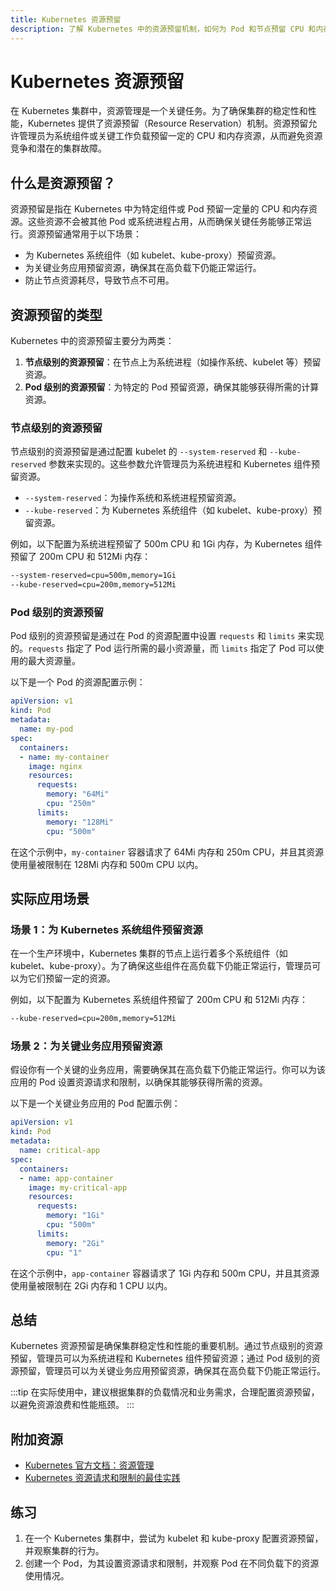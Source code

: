 ```yaml
---
title: Kubernetes 资源预留
description: 了解 Kubernetes 中的资源预留机制，如何为 Pod 和节点预留 CPU 和内存资源，以确保集群的稳定性和性能。
---
```


# Kubernetes 资源预留

在 Kubernetes 集群中，资源管理是一个关键任务。为了确保集群的稳定性和性能，Kubernetes 提供了资源预留（Resource Reservation）机制。资源预留允许管理员为系统组件或关键工作负载预留一定的 CPU 和内存资源，从而避免资源竞争和潜在的集群故障。

## 什么是资源预留？

资源预留是指在 Kubernetes 中为特定组件或 Pod 预留一定量的 CPU 和内存资源。这些资源不会被其他 Pod 或系统进程占用，从而确保关键任务能够正常运行。资源预留通常用于以下场景：

- 为 Kubernetes 系统组件（如 kubelet、kube-proxy）预留资源。
- 为关键业务应用预留资源，确保其在高负载下仍能正常运行。
- 防止节点资源耗尽，导致节点不可用。

## 资源预留的类型

Kubernetes 中的资源预留主要分为两类：

1. **节点级别的资源预留**：在节点上为系统进程（如操作系统、kubelet 等）预留资源。
2. **Pod 级别的资源预留**：为特定的 Pod 预留资源，确保其能够获得所需的计算资源。

### 节点级别的资源预留

节点级别的资源预留是通过配置 kubelet 的 `--system-reserved` 和 `--kube-reserved` 参数来实现的。这些参数允许管理员为系统进程和 Kubernetes 组件预留资源。

- `--system-reserved`：为操作系统和系统进程预留资源。
- `--kube-reserved`：为 Kubernetes 系统组件（如 kubelet、kube-proxy）预留资源。

例如，以下配置为系统进程预留了 500m CPU 和 1Gi 内存，为 Kubernetes 组件预留了 200m CPU 和 512Mi 内存：

```bash
--system-reserved=cpu=500m,memory=1Gi
--kube-reserved=cpu=200m,memory=512Mi
```

### Pod 级别的资源预留

Pod 级别的资源预留是通过在 Pod 的资源配置中设置 `requests` 和 `limits` 来实现的。`requests` 指定了 Pod 运行所需的最小资源量，而 `limits` 指定了 Pod 可以使用的最大资源量。

以下是一个 Pod 的资源配置示例：

```yaml
apiVersion: v1
kind: Pod
metadata:
  name: my-pod
spec:
  containers:
  - name: my-container
    image: nginx
    resources:
      requests:
        memory: "64Mi"
        cpu: "250m"
      limits:
        memory: "128Mi"
        cpu: "500m"
```

在这个示例中，`my-container` 容器请求了 64Mi 内存和 250m CPU，并且其资源使用量被限制在 128Mi 内存和 500m CPU 以内。

## 实际应用场景

### 场景 1：为 Kubernetes 系统组件预留资源

在一个生产环境中，Kubernetes 集群的节点上运行着多个系统组件（如 kubelet、kube-proxy）。为了确保这些组件在高负载下仍能正常运行，管理员可以为它们预留一定的资源。

例如，以下配置为 Kubernetes 系统组件预留了 200m CPU 和 512Mi 内存：

```bash
--kube-reserved=cpu=200m,memory=512Mi
```

### 场景 2：为关键业务应用预留资源

假设你有一个关键的业务应用，需要确保其在高负载下仍能正常运行。你可以为该应用的 Pod 设置资源请求和限制，以确保其能够获得所需的资源。

以下是一个关键业务应用的 Pod 配置示例：

```yaml
apiVersion: v1
kind: Pod
metadata:
  name: critical-app
spec:
  containers:
  - name: app-container
    image: my-critical-app
    resources:
      requests:
        memory: "1Gi"
        cpu: "500m"
      limits:
        memory: "2Gi"
        cpu: "1"
```

在这个示例中，`app-container` 容器请求了 1Gi 内存和 500m CPU，并且其资源使用量被限制在 2Gi 内存和 1 CPU 以内。

## 总结

Kubernetes 资源预留是确保集群稳定性和性能的重要机制。通过节点级别的资源预留，管理员可以为系统进程和 Kubernetes 组件预留资源；通过 Pod 级别的资源预留，管理员可以为关键业务应用预留资源，确保其在高负载下仍能正常运行。

:::tip
在实际使用中，建议根据集群的负载情况和业务需求，合理配置资源预留，以避免资源浪费和性能瓶颈。
:::

## 附加资源

- [Kubernetes 官方文档：资源管理](https://kubernetes.io/docs/concepts/configuration/manage-resources-containers/)
- [Kubernetes 资源请求和限制的最佳实践](https://kubernetes.io/docs/concepts/configuration/manage-resources-containers/#resource-requests-and-limits)

## 练习

1. 在一个 Kubernetes 集群中，尝试为 kubelet 和 kube-proxy 配置资源预留，并观察集群的行为。
2. 创建一个 Pod，为其设置资源请求和限制，并观察 Pod 在不同负载下的资源使用情况。